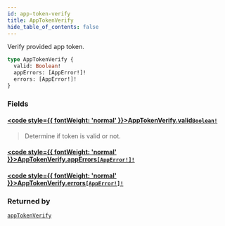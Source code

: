 ```yaml
---
id: app-token-verify
title: AppTokenVerify
hide_table_of_contents: false
---
```








Verify provided app token.

```graphql
type AppTokenVerify {
  valid: Boolean!
  appErrors: [AppError!]!
  errors: [AppError!]!
}
```


### Fields

#### [<code style={{ fontWeight: 'normal' }}>AppTokenVerify.<b>valid</b></code>](#)<Bullet />[`Boolean!`](../../../developer/api-reference/scalars/boolean) <Badge class="secondary" text="non-null"/> <Badge class="secondary" text="scalar"/>
> Determine if token is valid or not.
> 

#### [<code style={{ fontWeight: 'normal' }}>AppTokenVerify.<b>appErrors</b></code>](#)<Bullet />[`[AppError!]!`](../../../developer/api-reference/objects/app-error) <Badge class="secondary" text="non-null"/> <Badge class="secondary" text="object"/>
> 
> 

#### [<code style={{ fontWeight: 'normal' }}>AppTokenVerify.<b>errors</b></code>](#)<Bullet />[`[AppError!]!`](../../../developer/api-reference/objects/app-error) <Badge class="secondary" text="non-null"/> <Badge class="secondary" text="object"/>
> 
> 



### Returned by

[`appTokenVerify`](../../../developer/api-reference/mutations/app-token-verify)  <Badge class="secondary" text="mutation"/>



